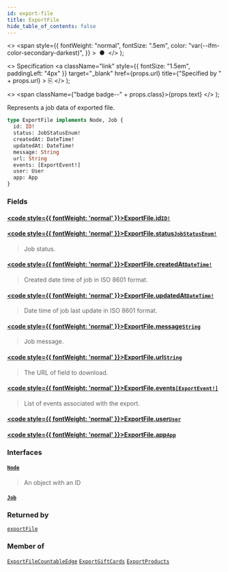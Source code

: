 ```yaml
---
id: export-file
title: ExportFile
hide_table_of_contents: false
---
```


  <>
    <span
      style={{
        fontWeight: "normal",
        fontSize: ".5em",
        color: "var(--ifm-color-secondary-darkest)",
      }}
    >
      &nbsp;●&nbsp;
    </span>
  </>
);

  <>
    Specification
    <a
      className="link"
      style={{ fontSize: "1.5em", paddingLeft: "4px" }}
      target="\_blank"
      href={props.url}
      title={"Specified by " + props.url}
    >
      ⎘
    </a>
  </>
);

  <>
    <span className={"badge badge--" + props.class}>{props.text}</span>
  </>
);

Represents a job data of exported file.

```graphql
type ExportFile implements Node, Job {
  id: ID!
  status: JobStatusEnum!
  createdAt: DateTime!
  updatedAt: DateTime!
  message: String
  url: String
  events: [ExportEvent!]
  user: User
  app: App
}
```

### Fields

#### [<code style={{ fontWeight: 'normal' }}>ExportFile.<b>id</b></code>](#)<Bullet />[`ID!`](../../../api-reference/miscellaneous/scalars/id) <Badge class="secondary" text="non-null"/> <Badge class="secondary" text="scalar"/>

>

#### [<code style={{ fontWeight: 'normal' }}>ExportFile.<b>status</b></code>](#)<Bullet />[`JobStatusEnum!`](../../../api-reference/miscellaneous/enums/job-status-enum) <Badge class="secondary" text="non-null"/> <Badge class="secondary" text="enum"/>

> Job status.

#### [<code style={{ fontWeight: 'normal' }}>ExportFile.<b>createdAt</b></code>](#)<Bullet />[`DateTime!`](../../../api-reference/miscellaneous/scalars/date-time) <Badge class="secondary" text="non-null"/> <Badge class="secondary" text="scalar"/>

> Created date time of job in ISO 8601 format.

#### [<code style={{ fontWeight: 'normal' }}>ExportFile.<b>updatedAt</b></code>](#)<Bullet />[`DateTime!`](../../../api-reference/miscellaneous/scalars/date-time) <Badge class="secondary" text="non-null"/> <Badge class="secondary" text="scalar"/>

> Date time of job last update in ISO 8601 format.

#### [<code style={{ fontWeight: 'normal' }}>ExportFile.<b>message</b></code>](#)<Bullet />[`String`](../../../api-reference/miscellaneous/scalars/string) <Badge class="secondary" text="scalar"/>

> Job message.

#### [<code style={{ fontWeight: 'normal' }}>ExportFile.<b>url</b></code>](#)<Bullet />[`String`](../../../api-reference/miscellaneous/scalars/string) <Badge class="secondary" text="scalar"/>

> The URL of field to download.

#### [<code style={{ fontWeight: 'normal' }}>ExportFile.<b>events</b></code>](#)<Bullet />[`[ExportEvent!]`](../../../api-reference/miscellaneous/objects/export-event) <Badge class="secondary" text="list"/> <Badge class="secondary" text="object"/>

> List of events associated with the export.

#### [<code style={{ fontWeight: 'normal' }}>ExportFile.<b>user</b></code>](#)<Bullet />[`User`](../../../api-reference/users/objects/user) <Badge class="secondary" text="object"/>

>

#### [<code style={{ fontWeight: 'normal' }}>ExportFile.<b>app</b></code>](#)<Bullet />[`App`](../../../api-reference/apps/objects/app) <Badge class="secondary" text="object"/>

>

### Interfaces

#### [`Node`](../../../api-reference/miscellaneous/interfaces/node) <Badge class="secondary" text="interface"/>

> An object with an ID

#### [`Job`](../../../api-reference/miscellaneous/interfaces/job) <Badge class="secondary" text="interface"/>

>

### Returned by

[`exportFile`](../../../api-reference/miscellaneous/queries/export-file) <Badge class="secondary" text="query"/>

### Member of

[`ExportFileCountableEdge`](../../../api-reference/miscellaneous/objects/export-file-countable-edge) <Badge class="secondary" text="object"/><Bullet />[`ExportGiftCards`](../../../api-reference/gift-cards/objects/export-gift-cards) <Badge class="secondary" text="object"/><Bullet />[`ExportProducts`](../../../api-reference/products/objects/export-products) <Badge class="secondary" text="object"/>
